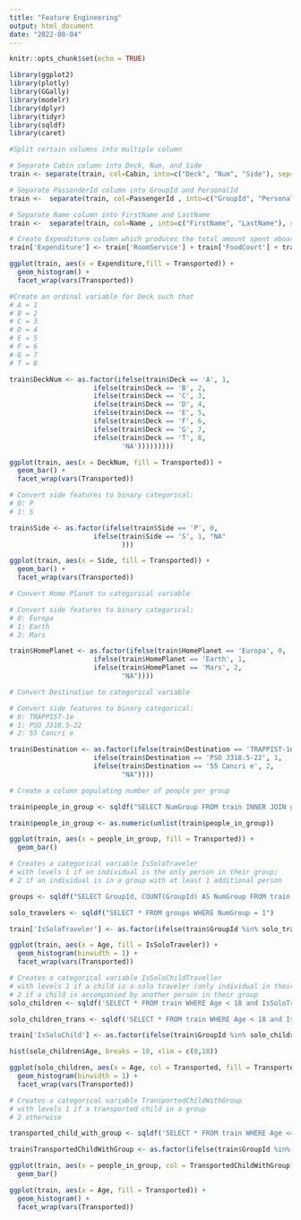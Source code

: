 ```yaml
---
title: "Feature Engineering"
output: html_document
date: "2022-08-04"
---
```


```r
knitr::opts_chunk$set(echo = TRUE)
```

```r
library(ggplot2)
library(plotly)
library(GGally)
library(modelr)
library(dplyr)
library(tidyr)
library(sqldf)
library(caret)
```

```r
#Split certain columns into multiple column

# Separate Cabin column into Deck, Num, and Side
train <- separate(train, col=Cabin, into=c("Deck", "Num", "Side"), sep='/')

# Separate PassenderId column into GroupId and PersonalId
train <-  separate(train, col=PassengerId , into=c("GroupId", "PersonalId"), sep='_')

# Separate Name column into FirstName and LastName
train <-  separate(train, col=Name , into=c("FirstName", "LastName"), sep=' ')

# Create Expenditure column which produces the total amount spent aboard the Spaceship Titanic
train['Expenditure'] <- train['RoomService'] + train['FoodCourt'] + train['ShoppingMall'] + train['Spa'] + train['VRDeck']
```

```r
ggplot(train, aes(x = Expenditure,fill = Transported)) + 
  geom_histogram() + 
  facet_wrap(vars(Transported))
```

```r
#Create an ordinal variable for Deck such that 
# A = 1
# B = 2
# C = 3
# D = 4
# E = 5
# F = 6
# G = 7
# T = 8

train$DeckNum <- as.factor(ifelse(train$Deck == 'A', 1,
                     ifelse(train$Deck == 'B', 2,
                     ifelse(train$Deck == 'C', 3,
                     ifelse(train$Deck == 'D', 4,
                     ifelse(train$Deck == 'E', 5,
                     ifelse(train$Deck == 'F', 6,
                     ifelse(train$Deck == 'G', 7,
                     ifelse(train$Deck == 'T', 8,
                            'NA')))))))))

ggplot(train, aes(x = DeckNum, fill = Transported)) + 
  geom_bar() + 
  facet_wrap(vars(Transported))
```

```r
# Convert side features to binary categorical: 
# 0: P
# 1: S

train$Side <- as.factor(ifelse(train$Side == 'P', 0,
                     ifelse(train$Side == 'S', 1, "NA"
                            )))

ggplot(train, aes(x = Side, fill = Transported)) + 
  geom_bar() + 
  facet_wrap(vars(Transported))
```

```r
# Convert Home Planet to categorical variable

# Convert side features to binary categorical: 
# 0: Europa
# 1: Earth
# 2: Mars

train$HomePlanet <- as.factor(ifelse(train$HomePlanet == 'Europa', 0,
                     ifelse(train$HomePlanet == 'Earth', 1,
                     ifelse(train$HomePlanet == 'Mars', 2,
                            "NA"))))
```

```r
# Convert Destination to categorical variable

# Convert side features to binary categorical: 
# 0: TRAPPIST-1e
# 1: PSO J318.5-22
# 2: 55 Cancri e

train$Destination <- as.factor(ifelse(train$Destination == 'TRAPPIST-1e', 0,
                     ifelse(train$Destination == 'PSO J318.5-22', 1,
                     ifelse(train$Destination == '55 Cancri e', 2,
                            "NA"))))
```

```r
# Create a column populating number of people per group

train$people_in_group <- sqldf("SELECT NumGroup FROM train INNER JOIN groups on train.groupId = groups.GroupId")

train$people_in_group <- as.numeric(unlist(train$people_in_group))

ggplot(train, aes(x = people_in_group, fill = Transported)) + 
  geom_bar()
```

```r
# Creates a categorical variable IsSoloTraveler 
# with levels 1 if an individual is the only person in their group; 
# 2 if an individual is in a group with at least 1 additional person

groups <- sqldf("SELECT GroupId, COUNT(GroupId) AS NumGroup FROM train GROUP BY GroupId")

solo_travelers <- sqldf("SELECT * FROM groups WHERE NumGroup = 1")

train['IsSoloTraveler'] <- as.factor(ifelse(train$GroupId %in% solo_travellers$GroupId, 1,0))

ggplot(train, aes(x = Age, fill = IsSoloTraveler)) + 
  geom_histogram(binwidth = 1) + 
  facet_wrap(vars(Transported))
```

```r
# Creates a categorical variable IsSoloChildTraveller
# with levels 1 if a child is a solo traveler (only individual in their group)
# 2 if a child is accompanied by another person in their group 
solo_children <- sqldf('SELECT * FROM train WHERE Age < 18 and IsSoloTraveler = 1')

solo_children_trans <- sqldf('SELECT * FROM train WHERE Age < 18 and IsSoloTraveler = 1')

train['IsSoloChild'] <- as.factor(ifelse(train$GroupId %in% solo_children$GroupId, 1,0))

hist(solo_children$Age, breaks = 18, xlim = c(0,18))

ggplot(solo_children, aes(x = Age, col = Transported, fill = Transported)) + 
  geom_histogram(binwidth = 1) + 
  facet_wrap(vars(Transported))

```


```r
# Creates a categorical variable TransportedChildWithGroup
# with levels 1 if a transported child in a group
# 2 otherwise

transported_child_with_group <- sqldf('SELECT * FROM train WHERE Age <= 8 and IsSoloTraveler = 0 and Transported = 1')

train$TransportedChildWithGroup <- as.factor(ifelse(train$GroupId %in% transported_child_with_group$GroupId, 1,0))

ggplot(train, aes(x = people_in_group, col = TransportedChildWithGroup)) + 
  geom_bar()
```

```r
ggplot(train, aes(x = Age, fill = Transported)) + 
  geom_histogram() +
  facet_wrap(vars(Transported))
```
